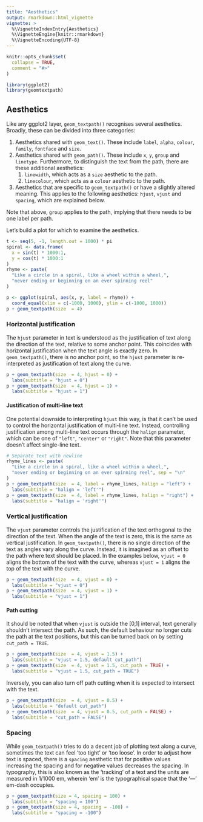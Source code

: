 ```yaml
---
title: "Aesthetics"
output: rmarkdown::html_vignette
vignette: >
  %\VignetteIndexEntry{Aesthetics}
  %\VignetteEngine{knitr::rmarkdown}
  %\VignetteEncoding{UTF-8}
---
```


```r
knitr::opts_chunk$set(
  collapse = TRUE,
  comment = "#>"
)
```

```r
library(ggplot2)
library(geomtextpath)
```

## Aesthetics

Like any ggplot2 layer, `geom_textpath()` recognises several aesthetics. Broadly, these can be divided into three categories:

1. Aesthetics shared with `geom_text()`. These include `label`, `alpha`, `colour`, `family`, `fontface` and `size`.
2. Aesthetics shared with `geom_path()`. These include `x`, `y`, `group` and `linetype`. Furthermore, to distinguish the text from the path, there are these additional aesthetics:
    1. `linewidth`, which acts as a `size` aesthetic to the path.
    2. `linecolour`, which acts as a `colour` aesthetic to the path.
3. Aesthetics that are specific to `geom_textpath()` or have a slightly altered meaning. This applies to the following aesthetics: `hjust`, `vjust` and `spacing`, which are explained below.

Note that above, `group` applies to the path, implying that there needs to be one label per path.

Let's build a plot for which to examine the aesthetics.

```r
t <- seq(5, -1, length.out = 1000) * pi
spiral <- data.frame(
  x = sin(t) * 1000:1,
  y = cos(t) * 1000:1
)
rhyme <- paste(
  "Like a circle in a spiral, like a wheel within a wheel,",
  "never ending or beginning on an ever spinning reel"
)

p <- ggplot(spiral, aes(x, y, label = rhyme)) +
  coord_equal(xlim = c(-1000, 1000), ylim = c(-1000, 1000))
p + geom_textpath(size  = 4)
```

### Horizontal justification

The `hjust` parameter in text is understood as the justification of text along the direction of the text, relative to some anchor point. This coincides with horizontal justification when the text angle is exactly zero. In `geom_textpath()`, there is no anchor point, so the `hjust` parameter is re-interpreted as justification of text along the curve. 

```r
p + geom_textpath(size  = 4, hjust = 0) +
  labs(subtitle = "hjust = 0")
p + geom_textpath(size  = 4, hjust = 1) +
  labs(subtitle = "hjust = 1")
```

#### Justification of multi-line text

One potential downside to interpreting `hjust` this way, is that it can't be used to control the horizontal justification of multi-line text. Instead, controlling justification among multi-line text occurs through the `halign` parameter, which can be one of `"left"`, `"center"` or `"right"`. Note that this parameter doesn't affect single-line text.

```r
# Separate text with newline
rhyme_lines <- paste(
  "Like a circle in a spiral, like a wheel within a wheel,",
  "never ending or beginning on an ever spinning reel", sep = "\n"
)
p + geom_textpath(size  = 4, label = rhyme_lines, halign = "left") +
  labs(subtitle = "halign = 'left'")
p + geom_textpath(size  = 4, label = rhyme_lines, halign = "right") +
  labs(subtitle = "halign = 'right'")
```

### Vertical justification

The `vjust` parameter controls the justification of the text orthogonal to the direction of the text. When the angle of the text is zero, this is the same as vertical justification. In `geom_textpath()`, there is no single direction of the text as angles vary along the curve. Instead, it is imagined as an offset to the path where text should be placed. In the examples below, `vjust = 0` aligns the bottom of the text with the curve, whereas `vjust = 1` aligns the top of the text with the curve.

```r
p + geom_textpath(size  = 4, vjust = 0) +
  labs(subtitle = "vjust = 0")
p + geom_textpath(size  = 4, vjust = 1) +
  labs(subtitle = "vjust = 1")
```

#### Path cutting

It should be noted that when `vjust` is outside the [0,1] interval, text generally shouldn't intersect the path. As such, the default behaviour no longer cuts the path at the text positions, but this can be turned back on by setting `cut_path = TRUE`.

```r
p + geom_textpath(size  = 4, vjust = 1.5) +
  labs(subtitle = "vjust = 1.5, default cut_path")
p + geom_textpath(size  = 4, vjust = 1.5, cut_path = TRUE) +
  labs(subtitle = "vjust = 1.5, cut_path = TRUE")
```

Inversely, you can also turn off path cutting when it is expected to intersect with the text.

```r
p + geom_textpath(size  = 4, vjust = 0.5) +
  labs(subtitle = "default cut_path")
p + geom_textpath(size  = 4, vjust = 0.5, cut_path = FALSE) +
  labs(subtitle = "cut_path = FALSE")
```

### Spacing

While `geom_textpath()` tries to do a decent job of plotting text along a curve, sometimes the text can feel 'too tight' or 'too loose'. In order to adjust how text is spaced, there is a `spacing` aesthetic that for positive values increasing the spacing and for negative values decreases the spacing. In typography, this is also known as the 'tracking' of a text and the units are measured in 1/1000 em, wherein 'em' is the typographical space that the '—' em-dash occupies.

```r
p + geom_textpath(size = 4, spacing = 100) +
  labs(subtitle = "spacing = 100")
p + geom_textpath(size = 4, spacing = -100) +
  labs(subtitle = "spacing = -100")
```

